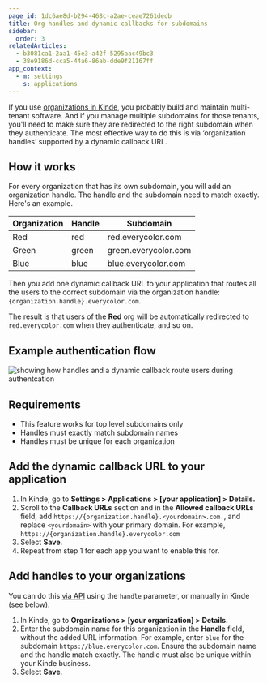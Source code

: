 ```yaml
---
page_id: 1dc6ae8d-b294-468c-a2ae-ceae7261decb
title: Org handles and dynamic callbacks for subdomains
sidebar:
  order: 3
relatedArticles:
  - b3081ca1-2aa1-45e3-a42f-5295aac49bc3
  - 38e9186d-cca5-44a6-86ab-dde9f21167ff
app_context:
  - m: settings
    s: applications
---
```


If you use [organizations in Kinde](/build/organizations/multi-tenancy-using-organizations/), you probably build and maintain multi-tenant software. And if you manage multiple subdomains for those tenants, you'll need to make sure they are redirected to the right subdomain when they authenticate. The most effective way to do this is via ‘organization handles’ supported by a dynamic callback URL.

## How it works

For every organization that has its own subdomain, you will add an organization handle. The handle and the subdomain need to match exactly. Here's an example.

| Organization | Handle | Subdomain |
| --- | --- | --- |
| Red | red | red.everycolor.com |
| Green | green | green.everycolor.com |
| Blue | blue | blue.everycolor.com |

Then you add one dynamic callback URL to your application that routes all the users to the correct subdomain via the organization handle: `{organization.handle}.everycolor.com`.

The result is that users of the **Red** org will be automatically redirected to `red.everycolor.com` when they authenticate, and so on.

## Example authentication flow

![showing how handles and a dynamic callback route users during authentcation](https://imagedelivery.net/skPPZTHzSlcslvHjesZQcQ/e4e8e1ca-564f-4e25-602f-5f7cc51b1700/public)

## Requirements

- This feature works for top level subdomains only
- Handles must exactly match subdomain names
- Handles must be unique for each organization

## Add the dynamic callback URL to your application

1. In Kinde, go to **Settings > Applications > [your application] > Details.**
2. Scroll to the **Callback URLs** section and in the **Allowed callback URLs** field, add `https://{organization.handle}.<yourdomain>.com.`, and replace `<yourdomain>` with your primary domain. For example, `https://{organization.handle}.everycolor.com`
3. Select **Save**.
4. Repeat from step 1 for each app you want to enable this for.

## Add handles to your organizations

You can do this [via API](https://kinde.com/api/docs/#update-organization) using the `handle` parameter, or manually in Kinde (see below).

1. In Kinde, go to **Organizations > [your organization] > Details.**
2. Enter the subdomain name for this organization in the **Handle** field, without the added URL information. For example, enter `blue` for the subdomain `https://blue.everycolor.com`. Ensure the subdomain name and the handle match exactly. The handle must also be unique within your Kinde business.
3. Select **Save**.
